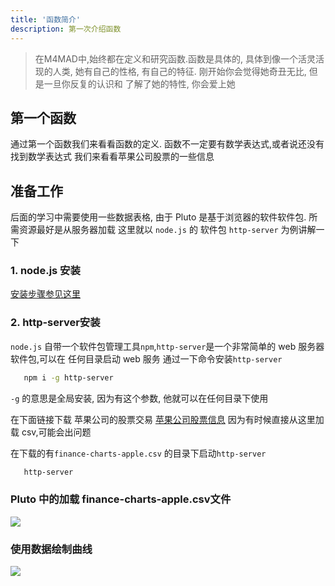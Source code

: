 ```yaml
---
title: '函数简介'
description: 第一次介绍函数
---
```


> 在M4MAD中,始终都在定义和研究函数.函数是具体的, 具体到像一个活灵活现的人类, 
> 她有自己的性格, 有自己的特征. 刚开始你会觉得她奇丑无比, 但是一旦你反复的认识和
> 了解了她的特性, 你会爱上她

## 第一个函数
通过第一个函数我们来看看函数的定义. 函数不一定要有数学表达式,或者说还没有找到数学表达式
我们来看看苹果公司股票的一些信息

## 准备工作
后面的学习中需要使用一些数据表格, 由于 Pluto 是基于浏览器的软件软件包. 所需资源最好是从服务器加载
这里就以 `node.js` 的 软件包 `http-server` 为例讲解一下
### 1. node.js 安装

 [安装步骤参见这里](https://www.runoob.com/nodejs/nodejs-install-setup.html)
### 2. http-server安装
   `node.js` 自带一个软件包管理工具`npm`,`http-server`是一个非常简单的 web 服务器软件包,可以在
    任何目录启动 web 服务
    通过一下命令安装`http-server`

  ```bash
     npm i -g http-server
  ```
  `-g` 的意思是全局安装, 因为有这个参数, 他就可以在任何目录下使用

  在下面链接下载 苹果公司的股票交易
  [苹果公司股票信息](https://github.com/plotly/datasets/blob/master/finance-charts-apple.csv)
  因为有时候直接从这里加载 csv,可能会出问题
    
  在下载的有`finance-charts-apple.csv` 的目录下启动`http-server`
  ```bash
     http-server
  ```

### Pluto 中的加载 finance-charts-apple.csv文件
![](https://tva1.sinaimg.cn/large/e6c9d24egy1h2sivzt5xdj21100u0aeh.jpg)

### 使用数据绘制曲线

![](https://tva1.sinaimg.cn/large/e6c9d24egy1h2siwaoyqwj210m0u078u.jpg)


